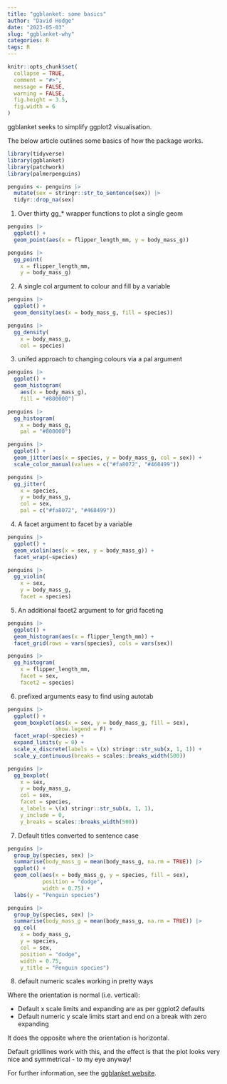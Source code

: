 ```yaml
---
title: "ggblanket: some basics"
author: "David Hodge"
date: "2023-05-03"
slug: "ggblanket-why"
categories: R
tags: R
---
```


```r
knitr::opts_chunk$set(
  collapse = TRUE,
  comment = "#>",
  message = FALSE,
  warning = FALSE,
  fig.height = 3.5, 
  fig.width = 6
)
```

ggblanket seeks to simplify ggplot2 visualisation.

The below article outlines some basics of how the package works.

```r
library(tidyverse)
library(ggblanket)
library(patchwork)
library(palmerpenguins)

penguins <- penguins |>
  mutate(sex = stringr::str_to_sentence(sex)) |>
  tidyr::drop_na(sex)
```

1.  Over thirty gg_* wrapper functions to plot a single geom

```r
penguins |> 
  ggplot() + 
  geom_point(aes(x = flipper_length_mm, y = body_mass_g))

penguins |>
  gg_point(
    x = flipper_length_mm,
    y = body_mass_g)
```

2.  A single col argument to colour and fill by a variable

```r
penguins |>
  ggplot() +
  geom_density(aes(x = body_mass_g, fill = species))

penguins |>
  gg_density(
    x = body_mass_g, 
    col = species)
```

3.  unifed approach to changing colours via a pal argument

```r
penguins |>
  ggplot() +
  geom_histogram(
    aes(x = body_mass_g),
    fill = "#800000")

penguins |>
  gg_histogram(
    x = body_mass_g, 
    pal = "#800000")
```

```r
penguins |>
  ggplot() +
  geom_jitter(aes(x = species, y = body_mass_g, col = sex)) +
  scale_color_manual(values = c("#fa8072", "#468499"))

penguins |>
  gg_jitter(
    x = species, 
    y = body_mass_g, 
    col = sex, 
    pal = c("#fa8072", "#468499"))
```

4.  A facet argument to facet by a variable

```r
penguins |>
  ggplot() +
  geom_violin(aes(x = sex, y = body_mass_g)) +
  facet_wrap(~species) 

penguins |>
  gg_violin(
    x = sex,
    y = body_mass_g,
    facet = species)
```

5. An additional facet2 argument to for grid faceting

```r
penguins |>
  ggplot() +
  geom_histogram(aes(x = flipper_length_mm)) +
  facet_grid(rows = vars(species), cols = vars(sex))

penguins |>
  gg_histogram(
    x = flipper_length_mm,
    facet = sex,
    facet2 = species)
```

6.  prefixed arguments easy to find using autotab

```r
penguins |>
  ggplot() +
  geom_boxplot(aes(x = sex, y = body_mass_g, fill = sex), 
               show.legend = F) +
  facet_wrap(~species) +
  expand_limits(y = 0) +
  scale_x_discrete(labels = \(x) stringr::str_sub(x, 1, 1)) +
  scale_y_continuous(breaks = scales::breaks_width(500))

penguins |>
  gg_boxplot(
    x = sex,
    y = body_mass_g,
    col = sex,
    facet = species, 
    x_labels = \(x) stringr::str_sub(x, 1, 1),
    y_include = 0, 
    y_breaks = scales::breaks_width(500))

```

7. Default titles converted to sentence case

```r
penguins |> 
  group_by(species, sex) |> 
  summarise(body_mass_g = mean(body_mass_g, na.rm = TRUE)) |> 
  ggplot() +
  geom_col(aes(x = body_mass_g, y = species, fill = sex),
           position = "dodge",
           width = 0.75) +
  labs(y = "Penguin species")  

penguins |> 
  group_by(species, sex) |> 
  summarise(body_mass_g = mean(body_mass_g, na.rm = TRUE)) |> 
  gg_col(
    x = body_mass_g, 
    y = species, 
    col = sex, 
    position = "dodge",
    width = 0.75,
    y_title = "Penguin species")  
```

8.  default numeric scales working in pretty ways

Where the orientation is normal (i.e. vertical): 

* Default x scale limits and expanding are as per ggplot2 defaults
* Default numeric y scale limits start and end on a break with zero expanding

It does the opposite where the orientation is horizontal.

Default gridllines work with this, and the effect is that the plot looks very nice and symmetrical - to my eye anyway! 




For further information, see the [ggblanket website](https://davidhodge931.github.io/ggblanket/).
